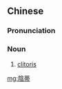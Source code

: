 {{also|阴蒂}}
==Chinese==
{{zh-forms|s=阴蒂}}
{{wikipedia|lang=zh}}

===Pronunciation===
{{zh-pron
|m=yīndì
|c=jam1 dai3
|cat=n
}}

===Noun===
{{zh-noun}}

# {{lb|zh|anatomy}} [[clitoris]]

[[mg:陰蒂]]